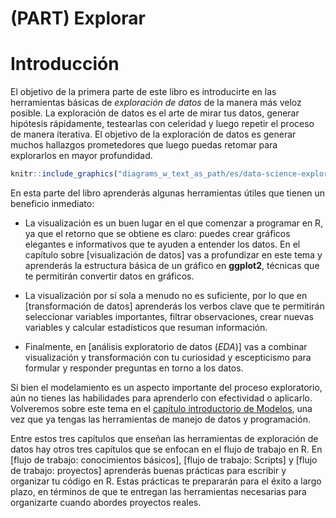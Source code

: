 # (PART) Explorar {-}

# Introducción {#explorar-introduccion}

El objetivo de la primera parte de este libro es introducirte en las herramientas básicas de _exploración de datos_ de la manera más veloz posible. La exploración de datos es el arte de mirar tus datos, generar hipótesis rápidamente, testearlas con celeridad y luego repetir el proceso de manera iterativa. El objetivo de la exploración de datos es generar muchos hallazgos prometedores que luego puedas retomar para explorarlos en mayor profundidad.

```r
knitr::include_graphics("diagrams_w_text_as_path/es/data-science-explore.svg")
```

En esta parte del libro aprenderás algunas herramientas útiles que tienen un beneficio inmediato:

* La visualización es un buen lugar en el que comenzar a programar en R, ya que el retorno que se obtiene es claro: puedes crear gráficos elegantes e informativos que te ayuden a entender los datos. En el capítulo sobre [visualización de datos] vas a profundizar en este tema y aprenderás la estructura básica de un gráfico en **ggplot2**, técnicas que te permitirán convertir datos en gráficos.

* La visualización por sí sola a menudo no es suficiente, por lo que en [transformación de datos] aprenderás los verbos clave que te permitirán seleccionar variables importantes, filtrar observaciones, crear nuevas variables y calcular estadísticos que resuman información.

* Finalmente, en [análisis exploratorio de datos (_EDA_)] vas a combinar visualización y transformación con tu curiosidad y escepticismo para formular y responder preguntas en torno a los datos.

Si bien el modelamiento es un aspecto importante del proceso exploratorio, aún no tienes las habilidades para aprenderlo con efectividad o aplicarlo. Volveremos sobre este tema en el [capítulo introductorio de Modelos](#model-intro), una vez que ya tengas las herramientas de manejo de datos y programación.

Entre estos tres capítulos que enseñan las herramientas de exploración de datos hay otros tres capítulos que se enfocan en el flujo de trabajo en R. En [flujo de trabajo: conocimientos básicos], [flujo de trabajo: Scripts] y [flujo de trabajo: proyectos] aprenderás buenas prácticas para escribir y organizar tu código en R. Estas prácticas te prepararán para el éxito a largo plazo, en términos de que te entregan las herramientas necesarias para organizarte cuando abordes proyectos reales.
